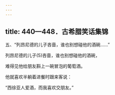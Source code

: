 ```yaml
---
---
---
```

title: 440—448．古希腊笑话集锦
---



五、“列昂尼德的儿子吝啬，谁也别想碰他的酒碗……”


列昂尼德的儿子(5)吝啬，谁也别想碰他的酒碗，

难得见他给朋友斟上一碗冒泡的葡萄酒。

他就喜欢半躺着进餐时跟来客说：

“西徐亚人爱酒，而我喜欢交朋友。”